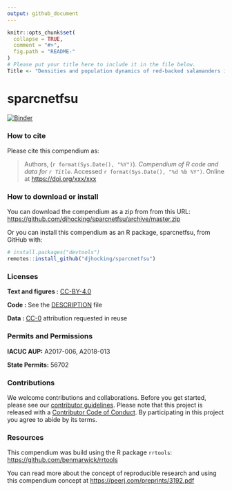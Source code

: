 ```yaml
---
output: github_document
---
```


<!-- README.md is generated from README.Rmd. Please edit the Rmd file -->

```r
knitr::opts_chunk$set(
  collapse = TRUE,
  comment = "#>",
  fig.path = "README-"
)
# Please put your title here to include it in the file below.
Title <- "Densities and population dynamics of red-backed salamanders in Western Maryland"
```

# sparcnetfsu

[![Binder](https://mybinder.org/badge_logo.svg)](https://mybinder.org/v2/gh/djhocking/sparcnetfsu/master?urlpath=rstudio)

<!--

This repository contains the data and code for our paper:

> Authors, (YYYY). _`r Title`_. Name of journal/book <https://doi.org/xxx/xxx>

Our pre-print is online here:

> Authors, (YYYY). _`r Title`_. Name of journal/book, Accessed `r format(Sys.Date(), "%d %b %Y")`. Online at <https://doi.org/xxx/xxx>

-->

### How to cite

Please cite this compendium as:

> Authors, (`r format(Sys.Date(), "%Y")`). _Compendium of R code and data for `r Title`_. Accessed `r format(Sys.Date(), "%d %b %Y")`. Online at <https://doi.org/xxx/xxx>

### How to download or install

You can download the compendium as a zip from from this URL: <https://github.com/djhocking/sparcnetfsu/archive/master.zip>

Or you can install this compendium as an R package, sparcnetfsu, from GitHub with:


```r
# install.packages("devtools")
remotes::install_github("djhocking/sparcnetfsu")
```


### Licenses

**Text and figures :**  [CC-BY-4.0](http://creativecommons.org/licenses/by/4.0/)

**Code :** See the [DESCRIPTION](DESCRIPTION) file

**Data :** [CC-0](http://creativecommons.org/publicdomain/zero/1.0/) attribution requested in reuse

### Permits and Permissions

**IACUC AUP:** A2017-006, A2018-013

**State Permits:** 56702

### Contributions

We welcome contributions and collaborations. Before you get started, please see our [contributor guidelines](CONTRIBUTING.md). Please note that this project is released with a [Contributor Code of Conduct](CONDUCT.md). By participating in this project you agree to abide by its terms.


### Resources

This compendium was build using the R package `rrtools`: [https://github.com/benmarwick/rrtools](https://github.com/benmarwick/rrtools)

You can read more about the concept of reproducible research and using this compendium concept at [https://peerj.com/preprints/3192.pdf](https://peerj.com/preprints/3192.pdf)
